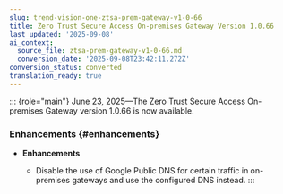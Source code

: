 ```yaml
---
slug: trend-vision-one-ztsa-prem-gateway-v1-0-66
title: Zero Trust Secure Access On-premises Gateway Version 1.0.66
last_updated: '2025-09-08'
ai_context:
  source_file: ztsa-prem-gateway-v1-0-66.md
  conversion_date: '2025-09-08T23:42:11.272Z'
conversion_status: converted
translation_ready: true
---
```


::: {role="main"}
June 23, 2025—The Zero Trust Secure Access On-premises Gateway version 1.0.66 is now available.

### Enhancements {#enhancements}

- **Enhancements**

  - Disable the use of Google Public DNS for certain traffic in on-premises gateways and use the configured DNS instead.
:::
